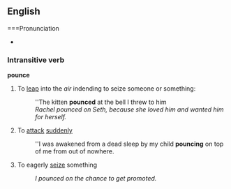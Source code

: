 ==English==
===Pronunciation
*{{audio|en-us-pounce.ogg|Audio (US)}}

===Intransitive verb===
'''pounce'''
#To [[leap]] into the ''air'' indending to seize someone or something: 
#:''The kitten '''pounced''' at the bell I threw to him
#:''Rachel pounced on Seth, because she loved him and wanted him for herself.''
#To [[attack]] [[sudden]]ly
#:''I was awakened from a dead sleep by my child '''pouncing''' on top of me from out of nowhere.
#To eagerly [[seize]] something
#:''I pounced on the chance to get promoted.''